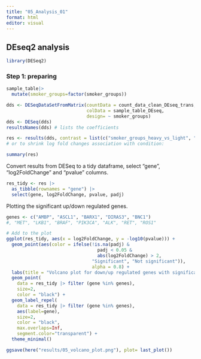 ```yaml
---
title: "05_Analysis_01"
format: html
editor: visual
---
```


## DEseq2 analysis

```r
library(DESeq2)
```

### Step 1: preparing

```r
sample_table|>
  mutate(smoker_groups=factor(smoker_groups))

dds <- DESeqDataSetFromMatrix(countData = count_data_clean_DEseq_trans,
                              colData = sample_table_DEseq,
                              design= ~ smoker_groups)
dds <- DESeq(dds)
resultsNames(dds) # lists the coefficients
```

```r
res <- results(dds, contrast = list(c("smoker_groups_heavy_vs_light", "smoker_groups_medium_vs_light")), alpha=0.05)
# or to shrink log fold changes association with condition:

summary(res)
```

Convert results from DESeq to a tidy dataframe, select "gene", "log2FoldChange" and "pvalue" columns.

```r
res_tidy <- res |>
  as_tibble(rownames = "gene") |>
  select(gene, log2FoldChange, pvalue, padj)
```

Plotting the significant up/down regulated genes.

```r
genes <- c("AMBP", "ASCL1", "BARX1", "DIRAS3", "BNC1")
#, "MET", "LKB1", "BRAF", "PIK3CA", "ALK", "RET", "ROS1"

# Add to the plot
ggplot(res_tidy, aes(x = log2FoldChange, y = -log10(pvalue))) +
  geom_point(aes(color = ifelse(!is.na(padj) & 
                                  padj < 0.05 & 
                                  abs(log2FoldChange) > 2, 
                                "Significant", "Not significant")), 
                                alpha = 0.8) +
  labs(title = "Volcano plot for down/up regulated genes with significance < 0.05", color = "Significant/ Unsignificant", x = "log2FC", y = "-log10(pvalue)") +
  geom_point(
    data = res_tidy |> filter (gene %in% genes), 
    size=2,
    color = "black") +
  geom_label_repel(
    data = res_tidy |> filter (gene %in% genes), 
    aes(label=gene),
    size=2,
    color = "black", 
    max.overlaps=Inf,
    segment.color="transparent") +
  theme_minimal()

ggsave(here("results/05_volcano_plot.png"), plot= last_plot())
```
